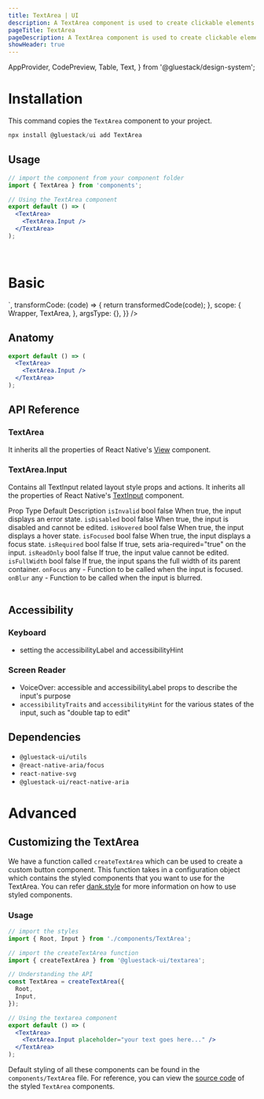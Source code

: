 ```yaml
---
title: TextArea | UI
description: A TextArea component is used to create clickable elements that perform an action when pressed.
pageTitle: TextArea
pageDescription: A TextArea component is used to create clickable elements that perform an action when pressed.
showHeader: true
---
```



<Meta title="components/TextArea" />

  AppProvider,
  CodePreview,
  Table,
  Text,
} from '@gluestack/design-system';



# Installation

This command copies the `TextArea` component to your project.

```jsx
npx install @gluestack/ui add TextArea
```

## Usage

```jsx
// import the component from your component folder
import { TextArea } from 'components';

// Using the TextArea component
export default () => (
  <TextArea>
    <TextArea.Input />
  </TextArea>
);
```

<br />

# Basic

<AppProvider>
  <CodePreview
    showComponentRenderer={true}
    showArgsController={false}
    metaData={{
      code: `
<TextArea placeholder="Enter text here...">
  <TextArea.Input />
</TextArea>
`,
      transformCode: (code) => {
        return transformedCode(code);
      },
      scope: {
        Wrapper,
        TextArea,
      },
      argsType: {},
    }}
  />
</AppProvider>
<br />

## Anatomy

```jsx
export default () => (
  <TextArea>
    <TextArea.Input />
  </TextArea>
);
```

## API Reference

### TextArea

It inherits all the properties of React Native's [View](https://reactnative.dev/docs/view#props) component.

### TextArea.Input

Contains all TextInput related layout style props and actions.
It inherits all the properties of React Native's [TextInput](https://reactnative.dev/docs/textInput#props) component.

<AppProvider>
  <Table>
    <Table.THead>
      <Table.TR>
        <Table.TH>
          <Text>Prop</Text>
        </Table.TH>
        <Table.TH>
          <Text>Type</Text>
        </Table.TH>
        <Table.TH>
          <Text>Default</Text>
        </Table.TH>
        <Table.TH>
          <Text>Description</Text>
        </Table.TH>
      </Table.TR>
    </Table.THead>
    <Table.TBody>
      <Table.TR>
        <Table.TD>
          <Text>
            <code>isInvalid</code>
          </Text>
        </Table.TD>
        <Table.TD>
          <Text>bool</Text>
        </Table.TD>
        <Table.TD>
          <Text>false</Text>
        </Table.TD>
        <Table.TD>
          <Text>When true, the input displays an error state.</Text>
        </Table.TD>
      </Table.TR>
      <Table.TR>
        <Table.TD>
          <Text>
            <code>isDisabled</code>
          </Text>
        </Table.TD>
        <Table.TD>
          <Text>bool</Text>
        </Table.TD>
        <Table.TD>
          <Text>false</Text>
        </Table.TD>
        <Table.TD>
          <Text>When true, the input is disabled and cannot be edited.</Text>
        </Table.TD>
      </Table.TR>
      <Table.TR>
        <Table.TD>
          <Text>
            <code>isHovered</code>
          </Text>
        </Table.TD>
        <Table.TD>
          <Text>bool</Text>
        </Table.TD>
        <Table.TD>
          <Text>false</Text>
        </Table.TD>
        <Table.TD>
          <Text>When true, the input displays a hover state.</Text>
        </Table.TD>
      </Table.TR>
      <Table.TR>
        <Table.TD>
          <Text>
            <code>isFocused</code>
          </Text>
        </Table.TD>
        <Table.TD>
          <Text>bool</Text>
        </Table.TD>
        <Table.TD>
          <Text>false</Text>
        </Table.TD>
        <Table.TD>
          <Text>When true, the input displays a focus state.</Text>
        </Table.TD>
      </Table.TR>
      <Table.TR>
        <Table.TD>
          <Text>
            <code>isRequired</code>
          </Text>
        </Table.TD>
        <Table.TD>
          <Text>bool</Text>
        </Table.TD>
        <Table.TD>
          <Text>false</Text>
        </Table.TD>
        <Table.TD>
          <Text>If true, sets aria-required="true" on the input.</Text>
        </Table.TD>
      </Table.TR>
      <Table.TR>
        <Table.TD>
          <Text>
            <code>isReadOnly</code>
          </Text>
        </Table.TD>
        <Table.TD>
          <Text>bool</Text>
        </Table.TD>
        <Table.TD>
          <Text>false</Text>
        </Table.TD>
        <Table.TD>
          <Text>If true, the input value cannot be edited.</Text>
        </Table.TD>
      </Table.TR>
      <Table.TR>
        <Table.TD>
          <Text>
            <code>isFullWidth</code>
          </Text>
        </Table.TD>
        <Table.TD>
          <Text>bool</Text>
        </Table.TD>
        <Table.TD>
          <Text>false</Text>
        </Table.TD>
        <Table.TD>
          <Text>
            If true, the input spans the full width of its parent container.
          </Text>
        </Table.TD>
      </Table.TR>
      <Table.TR>
        <Table.TD>
          <Text>
            <code>onFocus</code>
          </Text>
        </Table.TD>
        <Table.TD>
          <Text>any</Text>
        </Table.TD>
        <Table.TD>
          <Text>-</Text>
        </Table.TD>
        <Table.TD>
          <Text>Function to be called when the input is focused.</Text>
        </Table.TD>
      </Table.TR>
      <Table.TR>
        <Table.TD>
          <Text>
            <code>onBlur</code>
          </Text>
        </Table.TD>
        <Table.TD>
          <Text>any</Text>
        </Table.TD>
        <Table.TD>
          <Text>-</Text>
        </Table.TD>
        <Table.TD>
          <Text>Function to be called when the input is blurred.</Text>
        </Table.TD>
      </Table.TR>
    </Table.TBody>
  </Table>
</AppProvider>

## Accessibility

### Keyboard

- setting the accessibilityLabel and accessibilityHint

### Screen Reader

- VoiceOver: accessible and accessibilityLabel props to describe the input's purpose
- `accessibilityTraits` and `accessibilityHint` for the various states of the input, such as "double tap to edit"

## Dependencies

- `@gluestack-ui/utils`
- `@react-native-aria/focus`
- `react-native-svg`
- `@gluestack-ui/react-native-aria`

# Advanced

## Customizing the TextArea

We have a function called `createTextArea` which can be used to create a custom button component. This function takes in a configuration object which contains the styled components that you want to use for the TextArea. You can refer [dank.style](https://dank.style/) for more information on how to use styled components.

### Usage

```jsx
// import the styles
import { Root, Input } from './components/TextArea';

// import the createTextArea function
import { createTextArea } from '@gluestack-ui/textarea';

// Understanding the API
const TextArea = createTextArea({
  Root,
  Input,
});

// Using the textarea component
export default () => (
  <TextArea>
    <TextArea.Input placeholder="your text goes here..." />
  </TextArea>
);
```

Default styling of all these components can be found in the `components/TextArea` file. For reference, you can view the [source code](https://github.com/gluestack/universa11y/blob/development/example/storybook/src/components/styled-components/textarea/index.tsx) of the styled `TextArea` components.
